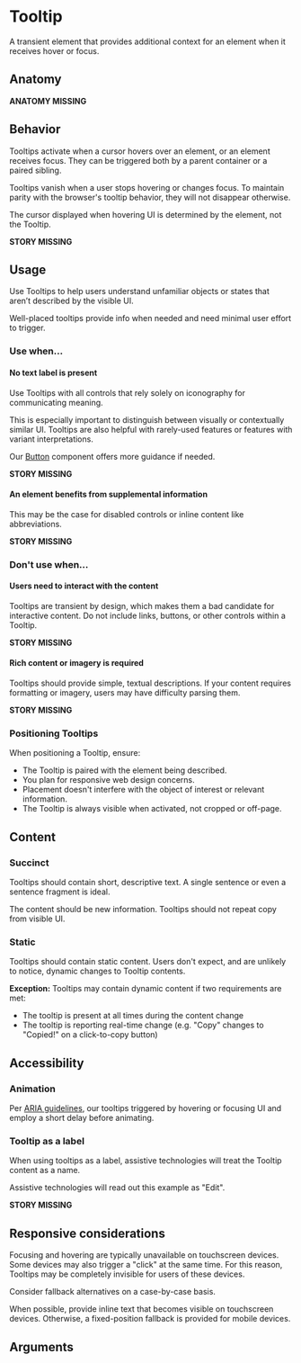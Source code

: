 
# Tooltip

A transient element that provides additional context for an element when it receives hover or focus.

## Anatomy

**ANATOMY MISSING**

## Behavior

Tooltips activate when a cursor hovers over an element, or an element receives focus. They can be triggered both by a parent container or a paired sibling.

Tooltips vanish when a user stops hovering or changes focus. To maintain parity with the browser's tooltip behavior, they will not disappear otherwise.

The cursor displayed when hovering UI is determined by the element, not the Tooltip.

**STORY MISSING**

## Usage

Use Tooltips to help users understand unfamiliar objects or states that aren’t described by the visible UI.

Well-placed tooltips provide info when needed and need minimal user effort to trigger.

### Use when...

#### No text label is present

Use Tooltips with all controls that rely solely on iconography for communicating meaning.

This is especially important to distinguish between visually or contextually similar UI. Tooltips are also helpful with rarely-used features or features with variant interpretations.

Our [Button](?path=/docs/components-button--primary#button) component offers more guidance if needed.

**STORY MISSING**

#### An element benefits from supplemental information

This may be the case for disabled controls or inline content like abbreviations.

**STORY MISSING**

### Don't use when...

#### Users need to interact with the content

Tooltips are transient by design, which makes them a bad candidate for interactive content. Do not include links, buttons, or other controls within a Tooltip.

**STORY MISSING**

#### Rich content or imagery is required

Tooltips should provide simple, textual descriptions. If your content requires formatting or imagery, users may have difficulty parsing them.

**STORY MISSING**

### Positioning Tooltips

When positioning a Tooltip, ensure:

- The Tooltip is paired with the element being described.
- You plan for responsive web design concerns.
- Placement doesn't interfere with the object of interest or relevant information.
- The Tooltip is always visible when activated, not cropped or off-page.

<Story id="components-tooltip--default" />

## Content

### Succinct

Tooltips should contain short, descriptive text. A single sentence or even a sentence fragment is ideal.

The content should be new information. Tooltips should not repeat copy from visible UI.

### Static

Tooltips should contain static content. Users don't expect, and are unlikely to notice, dynamic changes to Tooltip contents.

**Exception:** Tooltips may contain dynamic content if two requirements are met:

- The tooltip is present at all times during the content change
- The tooltip is reporting real-time change (e.g. "Copy" changes to "Copied!" on a click-to-copy button)

## Accessibility

### Animation

Per [ARIA guidelines](https://www.w3.org/TR/wai-aria-1.1/#tooltip), our tooltips triggered by hovering or focusing UI and employ a short delay before animating.

### Tooltip as a label

When using tooltips as a label, assistive technologies will treat the Tooltip content as a name.

Assistive technologies will read out this example as "Edit".

**STORY MISSING**

## Responsive considerations

Focusing and hovering are typically unavailable on touchscreen devices. Some devices may also trigger a "click" at the same time. For this reason, Tooltips may be completely invisible for users of these devices.

Consider fallback alternatives on a case-by-case basis.

When possible, provide inline text that becomes visible on touchscreen devices. Otherwise, a fixed-position fallback is provided for mobile devices.

## Arguments

<ArgsTable />
